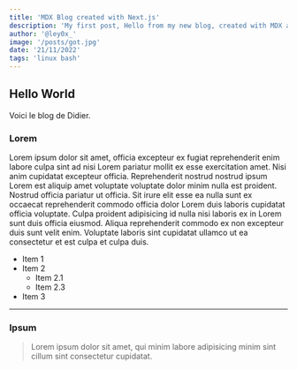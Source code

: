 ```yaml
---
title: 'MDX Blog created with Next.js'
description: 'My first post, Hello from my new blog, created with MDX and Next js !!'
author: '@ley0x_'
image: '/posts/got.jpg'
date: '21/11/2022'
tags: 'linux bash'
---
```


## Hello World

Voici le blog de Didier.

<Counter /> 

### Lorem

Lorem ipsum dolor sit amet, officia excepteur ex fugiat reprehenderit enim labore culpa sint ad nisi Lorem pariatur mollit ex esse exercitation amet. Nisi anim cupidatat excepteur officia. Reprehenderit nostrud nostrud ipsum Lorem est aliquip amet voluptate voluptate dolor minim nulla est proident. Nostrud officia pariatur ut officia. Sit irure elit esse ea nulla sunt ex occaecat reprehenderit commodo officia dolor Lorem duis laboris cupidatat officia voluptate. Culpa proident adipisicing id nulla nisi laboris ex in Lorem sunt duis officia eiusmod. Aliqua reprehenderit commodo ex non excepteur duis sunt velit enim. Voluptate laboris sint cupidatat ullamco ut ea consectetur et est culpa et culpa duis.

- Item 1
- Item 2
  - Item 2.1
  - Item 2.3
- Item 3

---

### Ipsum

> Lorem ipsum dolor sit amet, qui minim labore adipisicing minim sint cillum sint consectetur cupidatat.
